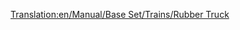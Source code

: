 [[Translation:en/Manual/Base Set/Trains/Rubber Truck]]
{{nl/Manual/Base Set/Trains/Wagons|Naam=Rubberwagon
|Afbeelding=[[File:en/Manual/Base Set/Trains/Rubbertruck.png]]
|NormaalKosten=£1,083 ($2,166)
|NormaalGewicht=19 / 40 t
|NormaalCapaciteit=21,000 liter rubber
|MonoKosten="
|MonoGewicht=19 / 45 t
|MonoCapaciteit=26,000 liter rubber
|MagKosten="
|MagGewicht=19 / 47 t
|MagCapaciteit=28,000 liter rubber
|Omschrijving=Deze wagon is bedoeld voor het transport van rubber tussen rubberboerderijen en fabrieken in het subtropische klimaat.
}}